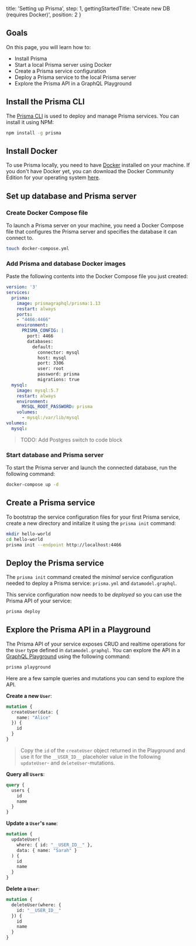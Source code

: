   title: 'Setting up Prisma',
  step: 1,
  gettingStartedTitle: 'Create new DB (requires Docker)',
  position: 2
}

## Goals

On this page, you will learn how to:

- Install Prisma
- Start a local Prisma server using Docker
- Create a Prisma service configuration
- Deploy a Prisma service to the local Prisma server
- Explore the Prisma API in a GraphQL Playground

## Install the Prisma CLI

The [Prisma CLI](https://www.npmjs.com/package/prisma) is used to deploy and manage Prisma services. You can install it using NPM:

```bash
npm install -g prisma
```

## Install Docker

To use Prisma locally, you need to have [Docker](https://www.docker.com) installed on your machine. If you don't have Docker yet, you can download the Docker Community Edition for your operating system [here](https://www.docker.com/community-edition).

## Set up database and Prisma server

### Create Docker Compose file

To launch a Prisma server on your machine, you need a Docker Compose file that configures the Prisma server and specifies the database it can connect to.

```bash
touch docker-compose.yml
```

### Add Prisma and database Docker images

Paste the following contents into the Docker Compose file you just created:

```yml
version: '3'
services:
  prisma:
    image: prismagraphql/prisma:1.13
    restart: always
    ports:
    - "4466:4466"
    environment:
      PRISMA_CONFIG: |
        port: 4466
        databases:
          default:
            connector: mysql
            host: mysql
            port: 3306
            user: root
            password: prisma
            migrations: true
  mysql:
    image: mysql:5.7
    restart: always
    environment:
      MYSQL_ROOT_PASSWORD: prisma
    volumes:
      - mysql:/var/lib/mysql
volumes:
  mysql:
```

> TODO: Add Postgres switch to code block

### Start database and Prisma server

To start the Prisma server and launch the connected database, run the following command:

```bash
docker-compose up -d
```

## Create a Prisma service

To bootstrap the service configuration files for your first Prisma service, create a new directory and initalize it using the `prisma init` command:

```bash
mkdir hello-world
cd hello-world
prisma init --endpoint http://localhost:4466
```

## Deploy the Prisma service

The `prisma init` command created the _minimal_ service configuration needed to deploy a Prisma service: `prisma.yml` and `datamodel.graphql`. 

This service configuration now needs to be _deployed_ so you can use the Prisma API of your service:

```bash
prisma deploy
```

## Explore the Prisma API in a Playground

The Prisma API of your service exposes CRUD and realtime operations for the `User` type defined in `datamodel.graphql`. You can explore the API in a [GraphQL Playground](https://github.com/prismagraphql/graphql-playground) using the following command:

```bash
prisma playground
```

Here are a few sample queries and mutations you can send to explore the API.

**Create a new `User`**:

```graphql
mutation {
  createUser(data: {
    name: "Alice"
  }) {
    id
  }
}
```

> Copy the `id` of the `createUser` object returned in the Playground and use it for the `__USER_ID__` placeholer value in the following `updateUser`- and `deleteUser`-mutations.

**Query all `User`s**:

```graphql
query {
  users {
    id
    name
  }
}
```

**Update a `User`'s `name`**:

```graphql
mutation {
  updateUser(
    where: { id: "__USER_ID__" },
    data: { name: "Sarah" }
  ) {
    id
    name
  }
}
```

**Delete a `User`**:

```graphql
mutation {
  deleteUser(where: {
    id: "__USER_ID__"
  }) {
    id
    name
  }
}
```